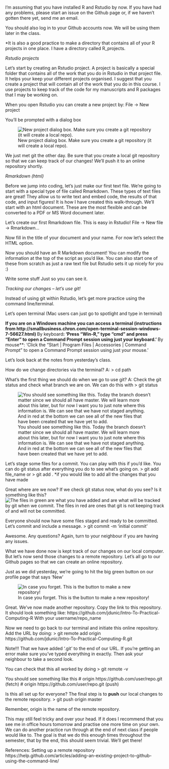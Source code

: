 I'm assuming that you have installed R and Rstudio by now. If you have had any problems, please start an issue on the Github page or, if we haven't gotten there yet, send me an email.

You should also log in to your Github accounts now. We will be using them later in the class.

*It is also a good practice to make a directory that contains all of your R projects in one place. I have a directory called R_projects.

*Rstudio projects*

Let's start by creating an Rstudio project. A project is basically a special folder that contains all of the work that you do in Rstudio in that project file. It helps your keep your different projects organised. I suggest that you create a project that will contain all of the work that you do in this course. I use projects to keep track of the code for my manuscripts and R packages that I may be working on. 

When you open Rstudio you can create a new project by:
File -> New project

You'll be prompted with a dialog box

![New project dialog box. Make sure you create a git repository (it will create a local repo).](images/Rstudio_images/Rstudio_create_new_project.png)

We just met git the other day. Be sure that you create a local git repository so that we can keep track of our changes! We'll push it to an online repository shortly.


*Rmarkdown (html)*

Before we jump into coding, let's just make our first text file. We're going to start with a special type of file called Rmarkdown. These types of text files are great! They allow us to write text and embed code, the results of that code, and input figures! It is how I have created this walk-through. We'll start with an html document. These are the most flexible and can be converted to a PDF or MS Word document later. 

Let's create our first Rmarkdown file. This is easy in Rstudio!
File -> New file -> Rmarkdown...

Now fill in the title of your document and your name. For now let's select the HTML option. 

Now you should have an R Markdown document! You can modify the information at the top of the script as you'd like. You can also start one of these from scratch as just a raw text file but Rstudio sets it up nicely for you :)

Write some stuff Just so you can see it. 

*Tracking our changes -- let's use git!*

Instead of using git within Rstudio, let's get more practice using the command line/terminal. 

Let's open terminal (Mac users can just go to spotlight and type in terminal)

**If you are on a Windows machine you can access a terminal (instructions from http://smallbusiness.chron.com/open-terminal-session-windows-7-56627.html)
**By keyboard**: 'Press "Win-R," type "cmd" and press "Enter" to open a Command Prompt session using just your keyboard.'
**By mouse**: 'Click the "Start | Program Files | Accessories | Command Prompt" to open a Command Prompt session using just your mouse.'


Let's look back at the notes from yesterday's class.

How do we change directories via the terminal?
A: 
> cd path

What's the first thing we should do when we go to use git?
A: Check the git status and check what branch we are on. We can do this with 
> git status

![You should see something like this. Today the branch doesn't matter since we should all have master. We will learn more about this later, but for now I want you to just note where this information is. We can see that we have not staged anything. And in red at the bottom we can see all of the new files that have been created that we have yet to add.](images/git_images/git_status1.png)

Let's stage some files for a commit. You can play with this if you'd like. You can do git status after everything you do to see what's going on.
> git add file_name
or
> git add .
*if you would like to add all the changes that you have made

Great where are we now? If we check git status now, what do you see? Is it something like this?
![The files in green are what you have added and are what will be tracked by git when we commit. The files in red are ones that git is not keeping track of and will not be committed.](images/git_images/git_add1.png)


Everyone should now have some files staged and ready to be committed. Let's commit and include a message.
> git commit -m 'initial commit'


Awesome. Any questions? Again, turn to your neighbour if you are having any issues. 

What we have done now is kept track of our changes on our local computer. But let's now send those changes to a remote repository. Let's all go to our Github pages so that we can create an online repository. 

Just as we did yesterday, we're going to hit the big green button on our profile page that says 'New'

![In case you forget. This is the button to make a new repository!](images/git_images/git_create_repo.png)

Great. We've now made another repository. Copy the link to this repository. It should look something like:
https://github.com/jdunic/Intro-To-Practical-Computing-R
With your username/repo_name

Now we need to go back to our terminal and initiate this online repository.
Add the URL by doing:
> git remote add origin https://github.com/jdunic/Intro-To-Practical-Computing-R.git

Note!!! That we have added '.git' to the end of our URL. If you're getting an error make sure you've typed everything in exactly. Then ask your neighbour to take a second look.

You can check that this all worked by doing
> git remote -v

You should see something like this
# origin  https://github.com/user/repo.git (fetch)
# origin  https://github.com/user/repo.git (push)

Is this all set up for everyone? The final step is to **push** our local changes to the remote repository.
> git push origin master

Remember, origin is the name of the remote repository.


This may still feel tricky and over your head. If it does I recommend that you see me in office hours tomorrow and practise one more time on your own. We can do another practice run through at the end of next class if people would like to. The goal is that we do this enough times throughout the semester, that by the end, this should seem trivial. We'll get there!





References:
Setting up a remote repository
https://help.github.com/articles/adding-an-existing-project-to-github-using-the-command-line/








